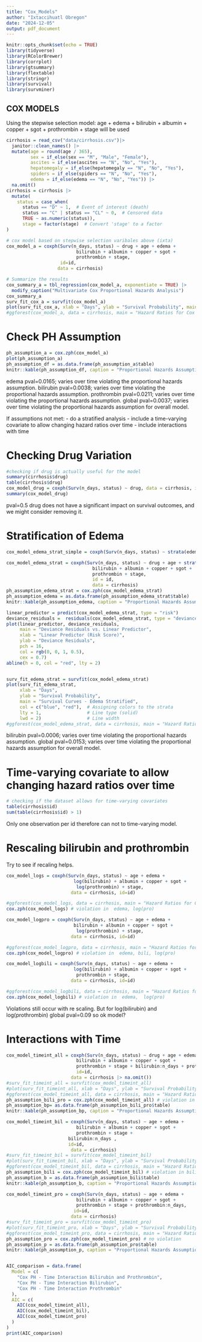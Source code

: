 ```yaml
---
title: "Cox_Models"
author: "Ixtaccihuatl Obregon"
date: "2024-12-05"
output: pdf_document
---
```

```r
knitr::opts_chunk$set(echo = TRUE)
library(tidyverse)
library(RColorBrewer)
library(corrplot)
library(gtsummary)
library(flextable)
library(stringr)
library(survival)
library(survminer)

```

## COX MODELS 
Using the stepwise selection model: age + edema + bilirubin + albumin + copper + sgot + prothrombin + stage will be used 
```r
cirrhosis = read_csv("data/cirrhosis.csv")|> 
  janitor::clean_names() |>
  mutate(age = round(age / 365),
         sex = if_else(sex == "M", "Male", "Female"), 
         ascites = if_else(ascites == "N", "No", "Yes"), 
         hepatomegaly = if_else(hepatomegaly == "N", "No", "Yes"),
         spiders = if_else(spiders == "N", "No", "Yes"), 
         edema = if_else(edema == "N", "No", "Yes")) |> 
  na.omit()
cirrhosis = cirrhosis |> 
  mutate(
    status = case_when(
      status == "D" ~ 1,  # Event of interest (death)
      status == "C" | status == "CL" ~ 0,  # Censored data
      TRUE ~ as.numeric(status)), 
      stage = factor(stage)  # Convert 'stage' to a factor
)

# cox model based on stepwise selection varibales above (ixta)
cox_model_a = coxph(Surv(n_days, status) ~ drug + age + edema + 
                          bilirubin + albumin + copper + sgot +
                          prothrombin + stage, 
                    id=id,
                   data = cirrhosis)

# Summarize the results
cox_summary_a = tbl_regression(cox_model_a, exponentiate = TRUE) |> 
  modify_caption("Multivariate Cox Proportional Hazards Analysis")
cox_summary_a
surv_fit_cox_a = survfit(cox_model_a)
plot(surv_fit_cox_a, xlab = "Days", ylab = "Survival Probability", main = "Survival Curves - Unadjusted")
#ggforest(cox_model_a, data = cirrhosis, main = "Hazard Ratios for Cox Model")
```

# Check PH Assumption 
```r
ph_assumption_a = cox.zph(cox_model_a)
plot(ph_assumption_a)
ph_assumption_df = as.data.frame(ph_assumption_a$table)
knitr::kable(ph_assumption_df, caption = "Proportional Hazards Assumption Test for Cox PH Model Unadjusted")

```
edema pval=0.0165; varies over time violating the proportional hazards assumption. 
bilirubin pval=0.0038; varies over time violating the proportional hazards assumption. 
prothrombin pval=0.0211;  varies over time violating the proportional hazards assumption.
global pval=0.0037; varies over time violating the proportional hazards assumption for overall model. 

If assumptions not met: 
- do a stratified analysis
- include a time-varying covariate to allow changing hazard ratios over time
- include interactions with time

# Checking Drug Variation 
```r
#checking if drug is actually useful for the model 
summary(cirrhosis$drug) 
table(cirrhosis$drug)
cox_model_drug = coxph(Surv(n_days, status) ~ drug, data = cirrhosis, id=id)
summary(cox_model_drug) 
```

pval=0.5 drug does not have a significant impact on survival outcomes, and we might consider removing it. 

# Stratification of Edema 
```r
cox_model_edema_strat_simple = coxph(Surv(n_days, status) ~ strata(edema), id = id, data = cirrhosis)

cox_model_edema_strat = coxph(Surv(n_days, status) ~ drug + age + strata(edema) + 
                                bilirubin + albumin + copper + sgot +
                                prothrombin + stage,
                                id = id,
                                data = cirrhosis)
ph_assumption_edema_strat = cox.zph(cox_model_edema_strat) 
ph_assumption_edema = as.data.frame(ph_assumption_edema_strat$table)
knitr::kable(ph_assumption_edema, caption = "Proportional Hazards Assumption Test COX PH Model Stratified for Edema")

linear_predictor = predict(cox_model_edema_strat, type = "risk")
deviance_residuals =  residuals(cox_model_edema_strat, type = "deviance")
plot(linear_predictor, deviance_residuals, 
     main = "Deviance Residuals vs. Linear Predictor",
     xlab = "Linear Predictor (Risk Score)",
     ylab = "Deviance Residuals",
     pch = 16,  
     col = rgb(0, 0, 1, 0.5), 
     cex = 0.7)  
abline(h = 0, col = "red", lty = 2) 


surv_fit_edema_strat = survfit(cox_model_edema_strat)
plot(surv_fit_edema_strat, 
     xlab = "Days", 
     ylab = "Survival Probability", 
     main = "Survival Curves - Edema Stratified", 
     col = c("blue", "red"),  # Assigning colors to the strata
     lty = 1,                 # Line type (solid)
     lwd = 2)                 # Line width
#ggforest(cox_model_edema_strat, data = cirrhosis, main = "Hazard Ratios for Cox Model Edema Stratified")
```

bilirubin pval=0.0006; varies over time violating the proportional hazards assumption. 
global pval=0.0153; varies over time violating the proportional hazards assumption for overall model.

# Time-varying covariate to allow changing hazard ratios over time
```r
# checking if the dataset allows for time-varying covariates
table(cirrhosis$id)  
sum(table(cirrhosis$id) > 1)
```
Only one observation per id therefore can not to time-varying model. 


# Rescaling bilirubin and prothrombin 
Try to see if recaling helps. 
```r
cox_model_logs = coxph(Surv(n_days, status) ~ age + edema + 
                         log(bilirubin) + albumin + copper + sgot +
                          log(prothrombin) + stage,
                        data = cirrhosis, id=id)

#ggforest(cox_model_logs, data = cirrhosis, main = "Hazard Ratios for Cox Model Log(bilirubin) and log(prothrombin)")
cox.zph(cox_model_logs) # violation in  edema, log(pro)

cox_model_logpro = coxph(Surv(n_days, status) ~ age + edema + 
                         bilirubin + albumin + copper + sgot +
                          log(prothrombin) + stage,
                        data = cirrhosis, id=id)

#ggforest(cox_model_logpro, data = cirrhosis, main = "Hazard Ratios for Cox Mode log(prothrombin)")
cox.zph(cox_model_logpro) # violation in  edema, bili, log(pro)

cox_model_logbili = coxph(Surv(n_days, status) ~ age + edema + 
                         log(bilirubin) + albumin + copper + sgot +
                          prothrombin + stage,
                        data = cirrhosis, id=id)

#ggforest(cox_model_logbili, data = cirrhosis, main = "Hazard Ratios for Cox Mode log(bilirubin)")
cox.zph(cox_model_logbili) # violation in  edema,  log(pro)
```
Violations still occur with re scaling. But for log(bilirubin) and log(prothrombin) global pval=0.09 so ok model?

# Interactions with Time
```r
cox_model_timeint_all = coxph(Surv(n_days, status) ~ drug + age + edema + 
                          bilirubin + albumin + copper + sgot +
                          prothrombin + stage + bilirubin:n_days + prothrombin:n_days,
                          id=id,
                        data = cirrhosis |> na.omit())
#surv_fit_timeint_all = survfit(cox_model_timeint_all)
#plot(surv_fit_timeint_all, xlab = "Days", ylab = "Survival Probability", main = "Survival Curves - Time Interaction")
#ggforest(cox_model_timeint_all, data = cirrhosis, main = "Hazard Ratios for Cox Model Time Interaction for bilirubin and prothrombin")
ph_assumption_bili_pro = cox.zph(cox_model_timeint_all) # violation in bilirubin, but global pval > 0.05
ph_assumption_bp= as.data.frame(ph_assumption_bili_pro$table)
knitr::kable(ph_assumption_bp, caption = "Proportional Hazards Assumption Test COX PH Model - Time Interaction for Bilirubin and Prohrombin")

cox_model_timeint_bil = coxph(Surv(n_days, status) ~ age + edema + 
                          bilirubin + albumin + copper + sgot +
                          prothrombin + stage + 
                       bilirubin:n_days , 
                       id=id, 
                        data = cirrhosis)
#surv_fit_timeint_bil = survfit(cox_model_timeint_bil)
#plot(surv_fit_timeint_bil, xlab = "Days", ylab = "Survival Probability", main = "Survival Curves - Time Interaction with Bilirubin Only")
#ggforest(cox_model_timeint_bil, data = cirrhosis, main = "Hazard Ratios for Cox Model Time Interaction for bilirubin")
ph_assumption_bili = cox.zph(cox_model_timeint_bil) # violation in bilirubin, but global pval > 0.05
ph_assumption_b = as.data.frame(ph_assumption_bili$table)
knitr::kable(ph_assumption_b, caption = "Proportional Hazards Assumption Test COX PH Model - Time Interaction for Bilirubin")

cox_model_timeint_pro = coxph(Surv(n_days, status) ~ age + edema + 
                          bilirubin + albumin + copper + sgot +
                          prothrombin + stage + prothrombin:n_days, 
                         id=id, 
                        data = cirrhosis)
#surv_fit_timeint_pro = survfit(cox_model_timeint_pro)
#plot(surv_fit_timeint_pro, xlab = "Days", ylab = "Survival Probability", main = "Survival Curves - Time Interaction with Prothrombin Only")
#ggforest(cox_model_timeint_pro, data = cirrhosis, main = "Hazard Ratios for Cox Model Time Interaction for prothrombin")
ph_assumption_pro = cox.zph(cox_model_timeint_pro) # no violation 
ph_assumption_p = as.data.frame(ph_assumption_pro$table)
knitr::kable(ph_assumption_p, caption = "Proportional Hazards Assumption Test COX PH Model - Time Interaction for Prothrombin")


AIC_comparison = data.frame(
  Model = c(
    "Cox PH - Time Interaction Bilirubin and Prothrombin", 
    "Cox PH - Time Interaction Bilirubin", 
    "Cox PH - Time Interaction Prothrombin"
  ), 
  AIC = c(
    AIC(cox_model_timeint_all),
    AIC(cox_model_timeint_bil),
    AIC(cox_model_timeint_pro)
  )
)
print(AIC_comparison)
```